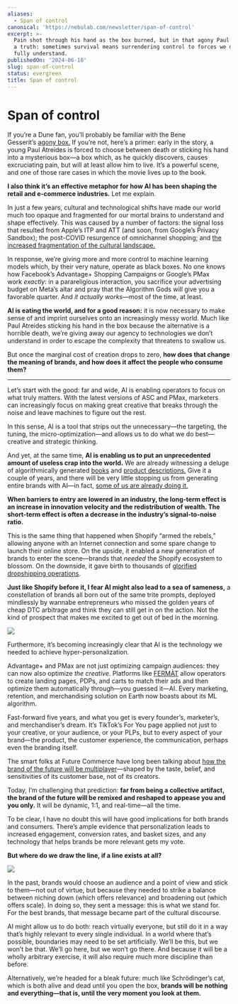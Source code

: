 ```yaml
---
aliases:
  - Span of control
canonical: 'https://nebulab.com/newsletter/span-of-control'
excerpt: >-
  Pain shot through his hand as the box burned, but in that agony Paul glimpsed
  a truth: sometimes survival means surrendering control to forces we don't
  fully understand.
publishedOn: '2024-06-10'
slug: span-of-control
status: evergreen
title: Span of control
---
```

# Span of control

If you’re a Dune fan, you’ll probably be familiar with the Bene Gesserit’s [agony box.](https://www.youtube.com/watch?v=5y4PMUD2KjY&ab_channel=4KHDRMedia) If you’re not, here’s a primer: early in the story, a young Paul Atreides is forced to choose between death or sticking his hand into a mysterious box—a box which, as he quickly discovers, causes excruciating pain, but will at least allow him to live. It’s a powerful scene, and one of those rare cases in which the movie lives up to the book.

**I also think it’s an effective metaphor for how AI has been shaping the retail and e-commerce industries.** Let me explain.

In just a few years, cultural and technological shifts have made our world much too opaque and fragmented for our mortal brains to understand and shape effectively. This was caused by a number of factors: the signal loss that resulted from Apple’s ITP and ATT (and soon, from Google’s Privacy Sandbox); the post-COVID resurgence of omnichannel shopping; and [the increased fragmentation of the cultural landscape.](https://quick.study/soloculture-1)

In response, we’re giving more and more control to machine learning models which, by their very nature, operate as black boxes. No one knows how Facebook’s Advantage+ Shopping Campaigns or Google’s PMax work *exactly*: in a parareligious interaction, you sacrifice your advertising budget on Meta’s altar and pray that the Algorithm Gods will give you a favorable quarter. And *it actually works*—most of the time, at least.

**AI is eating the world, and for a good reason:** it is now necessary to make sense of and imprint ourselves onto an increasingly messy world. Much like Paul Atreides sticking his hand in the box because the alternative is a horrible death, we’re giving away our agency to technologies we don’t understand in order to escape the complexity that threatens to swallow us.

But once the marginal cost of creation drops to zero, **how does that change the meaning of brands, and how does it affect the people who consume them?**

---

Let’s start with the good: far and wide, AI is enabling operators to focus on what truly matters. With the latest versions of ASC and PMax, marketers can increasingly focus on making great creative that breaks through the noise and leave machines to figure out the rest.

In this sense, AI is a tool that strips out the unnecessary—the targeting, the tuning, the micro-optimization—and allows us to do what we do best—creative and strategic thinking.

And yet, at the same time, **AI is enabling us to put an unprecedented amount of useless crap into the world.** We are already witnessing a deluge of algorithmically generated [books](https://garymarcus.substack.com/p/the-imminent-enshittification-of) and [product descriptions.](https://futurism.com/amazon-products-ai-generated) Give it a couple of years, and there will be very little stopping us from generating entire brands with AI—in fact, [some of us are already doing it.](https://pod.link/679570743/episode/e8651b892fd7774b04aabffbd7e3db6b)

**When barriers to entry are lowered in an industry, the long-term effect is an increase in innovation velocity and the redistribution of wealth. The short-term effect is often a decrease in the industry’s signal-to-noise ratio.**

This is the same thing that happened when Shopify “armed the rebels,” allowing anyone with an Internet connection and some spare change to launch their online store. On the upside, it enabled a new generation of brands to enter the scene—brands that *needed* the Shopify ecosystem to blossom. On the downside, it gave birth to thousands of [glorified dropshipping operations](https://nebulab.com/newsletter/maslow-and-brands).

**Just like Shopify before it, I fear AI might also lead to a sea of sameness,** a constellation of brands all born out of the same trite prompts, deployed mindlessly by wannabe entrepreneurs who missed the golden years of cheap DTC arbitrage and think they can still get in on the action. Not the kind of prospect that makes me excited to get out of bed in the morning.

[![](https://mcusercontent.com/679f4835b2683d59bc5762ec3/images/2733277f-96ee-4e38-bf05-665f6d3662f3.jpg)](https://twitter.com/CarissaVeliz/status/1691357305533554688)

Furthermore, it’s becoming increasingly clear that AI is the technology we needed to achieve hyper-personalization.

Advantage+ and PMax are not just optimizing campaign audiences: they can now also optimize *the creative.* Platforms like [FERMÀT](https://www.fermatcommerce.com/) allow operators to create landing pages, PDPs, and carts to match their ads and then optimize them automatically through—you guessed it—AI. Every marketing, retention, and merchandising solution on Earth now boasts about its ML algorithm.

Fast-forward five years, and what you get is every founder’s, marketer’s, and merchandiser’s dream. It’s TikTok’s For You page applied not just to your creative, or your audience, or your PLPs, but to every aspect of your brand—the product, the customer experience, the communication, perhaps even the branding itself.

The smart folks at Future Commerce have long been talking about [how the brand of the future will be multiplayer](https://visions.futurecommerce.com/product/the-multiplayer-brand)—shaped by the taste, belief, and sensitivities of its customer base, not of its creators.

Today, I’m challenging that prediction: **far from being a collective artifact, the brand of the future will be remixed and reshaped to appease you and you only.** It will be dynamic, 1:1, and real-time—all the time.

To be clear, I have no doubt this will have good implications for both brands and consumers. There’s ample evidence that personalization leads to increased engagement, conversion rates, and basket sizes, and any technology that helps brands be more relevant gets my vote.

**But where do we draw the line, if a line exists at all?**

[![](https://mcusercontent.com/679f4835b2683d59bc5762ec3/images/9619a0e0-1581-061d-b95f-6865aa6781b2.png)](https://www.fermatcommerce.com/)

In the past, brands would choose an audience and a point of view and stick to them—not out of virtue, but because they needed to strike a balance between niching down (which offers relevance) and broadening out (which offers scale). In doing so, they sent a message: this is what we stand for. For the best brands, that message became part of the cultural discourse.

AI might allow us to do both: reach virtually everyone, but still do it in a way that’s highly relevant to every single individual. In a world where that’s possible, boundaries may need to be set artificially. We’ll be this, but we won’t be that. We’ll go here, but we won’t go there. And because it will be a wholly arbitrary exercise, it will also require much more discipline than before.

Alternatively, we’re headed for a bleak future: much like Schrödinger’s cat, which is both alive and dead until you open the box, **brands will be nothing and everything—that is, until the very moment you look at them.**
